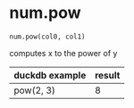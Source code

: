 # num.pow { #duckops.num.pow }

`num.pow(col0, col1)`

computes x to the power of y

| duckdb example | result |
| -------------- | ------ |
| pow(2, 3) | 8 |
